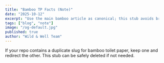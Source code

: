 ```yaml
---
title: "Bamboo TP Facts (Note)"
date: "2025-10-12"
excerpt: "Use the main bamboo article as canonical; this stub avoids broken links if a duplicate slug exists."
tags: ["blog", "note"]
image: "/og-default.jpg"
published: true
author: "Wild & Well Team"
---
```


If your repo contains a duplicate slug for bamboo toilet paper, keep one and redirect the other. This stub can be safely deleted if not needed.
